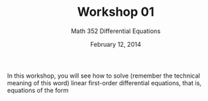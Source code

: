 % Workshop 01
% Math 352 Differential Equations
% February 12, 2014 

\setlength{\answerlinelength}{3in}

\section*{Linear differential equations}

In this workshop, you will see how to solve (remember the
technical meaning of this word) linear first-order
differential equations, that is, equations of the form
\begin{equation*}   
    \frac{dy}{dt} + p(t)y = g(t).
\end{equation*}

\begin{questions}

    \question Consider the equation $dy/dt + y/2 = (1/2)e^{t/3}$.
    \begin{parts}
        \part Multiply this equation by a new function $\mu(t)$. \answerline
        \part According to the product rule, what
        is $(\mu(t)y)'$? \answerline
        \part Make the left-hand sides of the two previous parts equal,
        and solve for $\mu(t)$. (You'll need to integrate.) 

        \dwrspace{1}

        \answerline

        \part Use the fundamental theorem of calculus to integrate each
        side of
        \begin{equation*}
            \left(\mu(t)y\right)' = (1/2)\mu(t) e^{t/3}.
        \end{equation*}
        Choose a convenient\emph{nonzero} value for the arbitrary constant.

        \dwrspace{1}

        \answerline

        \part Solve for $y$. (Your solution should have a constant of integration in it.)

        \dwrspace{1} \answerline
    \end{parts}

\newpage

    \question Consider the equation $y' - 2y = e^{2t}$.
    \begin{parts}
        \part Multiply this equation by a new function $\mu(t)$. \answerline
        \part According to the product rule, what
        is $(\mu(t)y)'$? \answerline
        \part Make the previous part equal to the left-hand side of the first part, and solve for $\mu(t)$.

        \dwrspace{1}

        \answerline

        \part Use the fundamental theorem of calculus to integrate the
        equation $(\mu(t)y)' = \mu(t) e^{2t}$.

        \dwrspace{1}

        \answerline

        \part Solve for $y$. (Your solution should have a constant of integration in it.)

        \dwrspace{1} \answerline
    \end{parts}

\end{questions}